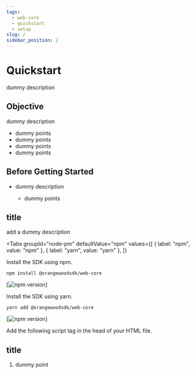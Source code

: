 ```yaml
---
tags:
  - web-core
  - quickstart
  - setup
slug: /
sidebar_position: 2
---
```



# Quickstart

dummy description

## Objective

dummy description 

- dummy points
- dummy points
- dummy points
- dummy points

## Before Getting Started

- dummy description 

  - dummy points
  
## title 

add a dummy description

<Tabs
  groupId="node-pm"
  defaultValue="npm"
  values={[
    { label: "npm", value: "npm" },
    { label: "yarn", value: "yarn" },
  ]}
>
  <TabItem value="npm">
Install the SDK using npm.

```shell
npm install @orangewoodsdk/web-core
```

[![npm version](https://badge.fury.io/js/@dytesdk%2Fweb-core.svg)]

  </TabItem>
  <TabItem value="yarn">
Install the SDK using yarn.

```shell
yarn add @orangewoodsdk/web-core
```

[![npm version](https://badge.fury.io/js/@dytesdk%2Fweb-core.svg)]

  </TabItem>
  <TabItem value="CDN">
Add the following script tag in the head of your HTML file.
  
  <WebCoreCDNInstallation />
  </TabItem>
</Tabs>

## title 

1. dummy point 

<head>
  <title>Web Core Quickstart</title>
</head>
